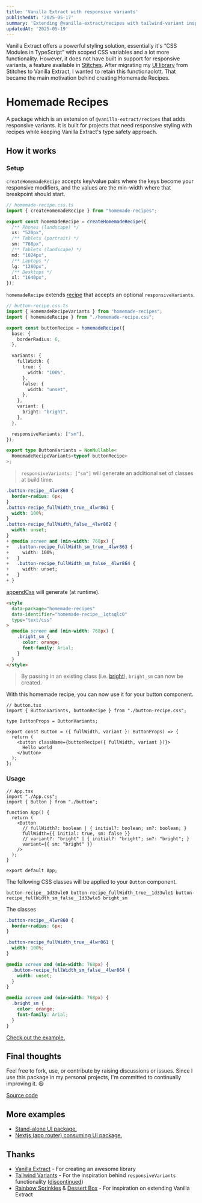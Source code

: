 ```yaml
---
title: 'Vanilla Extract with responsive variants'
publishedAt: '2025-05-17'
summary: 'Extending @vanilla-extract/recipes with tailwind-variant inspired `responsiveVariants`.'
updatedAt: '2025-05-19'
---
```


Vanilla Extract offers a powerful styling solution, essentially it's “CSS Modules in TypeScript” with scoped CSS variables and a lot more functionality. However, it does not have built in support for responsive variants, a feature available in [Stitches](https://stitches.dev/docs/responsive-styles#responsive-variants). After migrating my [UI library](https://github.com/nayhoo/ui/tree/main/packages/ui) from Stitches to Vanilla Extract, I wanted to retain this functionaolott. That became the main motivation behind creating Homemade Recipes.

# Homemade Recipes

A package which is an extension of `@vanilla-extract/recipes` that adds responsive variants. It is built for projects that need responsive styling with recipes while keeping Vanilla Extract's type safety approach.

## How it works

### Setup

`createHomemadeRecipe` accepts key/value pairs where the keys become your responsive modifiers, and the values are the min-width where that breakpoint should start.

```ts
// homemade-recipe.css.ts
import { createHomemadeRecipe } from "homemade-recipes";

export const homemadeRecipe = createHomemadeRecipe({
  /** Phones (landscape) */
  xs: "520px",
  /** Tablets (portrait) */
  sm: "768px",
  /** Tablets (landscape) */
  md: "1024px",
  /** Laptops */
  lg: "1280px",
  /** Desktops */
  xl: "1640px",
});
```

`homemadeRecipe` extends [recipe](https://vanilla-extract.style/documentation/packages/recipes/#recipe) that accepts an optional `responsiveVariants`.

```ts
// button-recipe.css.ts
import { HomemadeRecipeVariants } from "homemade-recipes";
import { homemadeRecipe } from "./homemade-recipe.css";

export const buttonRecipe = homemadeRecipe({
  base: {
    borderRadius: 6,
  },

  variants: {
    fullWidth: {
      true: {
        width: "100%",
      },
      false: {
        width: "unset",
      },
    },
    variant: {
      bright: "bright",
    },
  },

  responsiveVariants: ["sm"],
});

export type ButtonVariants = NonNullable<
  HomemadeRecipeVariants<typeof buttonRecipe>
>;
```

> `responsiveVariants: ["sm"]` will generate an additional set of classes at build time.

```css
.button-recipe__4lwr860 {
  border-radius: 6px;
}
.button-recipe_fullWidth_true__4lwr861 {
  width: 100%;
}
.button-recipe_fullWidth_false__4lwr862 {
  width: unset;
}
+ @media screen and (min-width: 768px) {
+   .button-recipe_fullWidth_sm_true__4lwr863 {
+     width: 100%;
+   }
+   .button-recipe_fullWidth_sm_false__4lwr864 {
+     width: unset;
+   }
+ }
```

[appendCss](./src/sheet.ts#L69) will generate (at runtime).

```html
<style
  data-package="homemade-recipes"
  data-identifier="homemade-recipe__1qtsqlc0"
  type="text/css"
>
  @media screen and (min-width: 768px) {
    .bright_sm {
      color: orange;
      font-family: Arial;
    }
  }
</style>
```

> By passing in an existing class (i.e. [bright](https://github.com/timkinsman/homemade-recipes/tree/main/apps/vite-react-ts/src/index.css#L70)), `bright_sm` can now be created.

With this homemade recipe, you can now use it for your button component.

```tsx
// button.tsx
import { ButtonVariants, buttonRecipe } from "./button-recipe.css";

type ButtonProps = ButtonVariants;

export const Button = ({ fullWidth, variant }: ButtonProps) => {
  return (
    <button className={buttonRecipe({ fullWidth, variant })}>
      Hello world
    </button>
  );
};
```

### Usage

```tsx
// App.tsx
import "./App.css";
import { Button } from "./button";

function App() {
  return (
    <Button
      // fullWidth?: boolean | { initial?: boolean; sm?: boolean; }
      fullWidth={{ initial: true, sm: false }}
      // variant?: "bright" | { initial?: "bright"; sm?: "bright"; }
      variant={{ sm: "bright" }}
    />
  );
}

export default App;
```

The following CSS classes will be applied to your `Button` component.

```
button-recipe__1d33wle0 button-recipe_fullWidth_true__1d33wle1 button-recipe_fullWidth_sm_false__1d33wle5 bright_sm
```

The classes

```css
.button-recipe__4lwr860 {
  border-radius: 6px;
}

.button-recipe_fullWidth_true__4lwr861 {
  width: 100%;
}

@media screen and (min-width: 768px) {
  .button-recipe_fullWidth_sm_false__4lwr864 {
    width: unset;
  }
}

@media screen and (min-width: 768px) {
  .bright_sm {
    color: orange;
    font-family: Arial;
  }
}
```

[Check out the example.](https://github.com/timkinsman/homemade-recipes/tree/main/apps/vite-react-ts/)

## Final thoughts

Feel free to fork, use, or contribute by raising discussions or issues. Since I use this package in my personal projects, I'm committed to continually improving it. 😃

[Source code](https://github.com/timkinsman/homemade-recipes/)

## More examples

- [Stand-alone UI package.](https://github.com/timkinsman/homemade-recipes/tree/main/packages/ui)
- [Nextjs (app router) consuming UI package.](https://github.com/timkinsman/homemade-recipes/tree/main/apps/nextjs/)

## Thanks

- [Vanilla Extract](https://vanilla-extract.style/) - For creating an awesome library
- [Tailwind Variants](https://www.tailwind-variants.org) - For the inspiration behind `responsiveVariants` functionality ([discontinued](https://www.tailwind-variants.org/docs/tailwind-v4#breaking-changes))
- [Rainbow Sprinkles](https://github.com/wayfair/rainbow-sprinkles) & [Dessert Box](https://github.com/TheMightyPenguin/dessert-box) - For inspiration on extending Vanilla Extract

